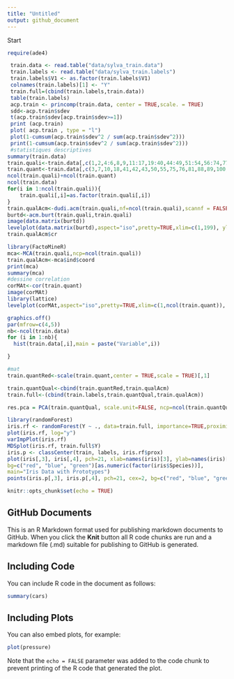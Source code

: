 ```yaml
---
title: "Untitled"
output: github_document
---
```


Start
```r
require(ade4)

 train.data <- read.table("data/sylva_train.data")
 train.labels <- read.table("data/sylva_train.labels")
 train.labels$V1 <- as.factor(train.labels$V1)
 colnames(train.labels)[1] <- "Y"
 train.full=(cbind(train.labels,train.data))
 table(train.labels)
 acp.train <- princomp(train.data, center = TRUE,scale. = TRUE)
 sdd<-acp.train$sdev
 t(acp.train$sdev[acp.train$sdev>=1])
 print (acp.train)
 plot( acp.train , type = "l")
 plot(1-cumsum(acp.train$sdev^2 / sum(acp.train$sdev^2)))
 print(1-cumsum(acp.train$sdev^2 / sum(acp.train$sdev^2))) 
 #statistiques descriptives
summary(train.data)
train.quali<-train.data[,c(1,2,4:6,8,9,11:17,19:40,44:49,51:54,56:74,77:80,82:87,90:99,101:103,106:109,111,112,114:116,118:124,128:138,140:142,144:146,148,149,151:154,156:165,167:170,172:178,180,181,184:186,189,190,192:200,202:204,206,207,209,210,212:216)]
train.quant<-train.data[,c(3,7,10,18,41,42,43,50,55,75,76,81,88,89,100,104,105,110,113,117,125,126,127,139,143,147,150,155,166,171,179,182,183,187,188,191,201,205,208,211)]
ncol(train.quali)+ncol(train.quant)
ncol(train.data)
for(i in 1:ncol(train.quali)){
    train.quali[,i]=as.factor(train.quali[,i])
}
train.qualAcm<-dudi.acm(train.quali,nf=ncol(train.quali),scannf = FALSE)
burtd<-acm.burt(train.quali,train.quali)
image(data.matrix(burtd))
levelplot(data.matrix(burtd),aspect="iso",pretty=TRUE,xlim=c(1,199), ylim=c(1,199))
train.qualAcm$cr

library(FactoMineR)
mca<-MCA(train.quali,ncp=ncol(train.quali))
train.qualAcm<-mca$ind$coord
print(mca)
summary(mca)
#dessine correlation
corMAt<-cor(train.quant)
image(corMAt)
library(lattice)
levelplot(corMAt,aspect="iso",pretty=TRUE,xlim=c(1,ncol(train.quant)), ylim=c(1,ncol(train.quant)))

graphics.off()
par(mfrow=c(4,5))
nb<-ncol(train.data)
for (i in 1:nb){
  hist(train.data[,i],main = paste("Variable",i))

}

#mat
train.quantRed<-scale(train.quant,center = TRUE,scale = TRUE)[,1]

train.quantQual<-cbind(train.quantRed,train.qualAcm)
train.full<-(cbind(train.labels,train.quantQual,train.qualAcm))

res.pca = PCA(train.quantQual, scale.unit=FALSE, ncp=ncol(train.quantQual), graph=T)

library(randomForest)
iris.rf <- randomForest(Y ~ ., data=train.full, importance=TRUE,proximity=TRUE)
plot(iris.rf, log="y")
varImpPlot(iris.rf)
MDSplot(iris.rf, train.full$Y)
iris.p <- classCenter(train, labels, iris.rf$prox)
plot(iris[,3], iris[,4], pch=21, xlab=names(iris)[3], ylab=names(iris)[4],
bg=c("red", "blue", "green")[as.numeric(factor(iris$Species))],
main="Iris Data with Prototypes")
points(iris.p[,3], iris.p[,4], pch=21, cex=2, bg=c("red", "blue", "green"))
```

```r
knitr::opts_chunk$set(echo = TRUE)
```

## GitHub Documents

This is an R Markdown format used for publishing markdown documents to GitHub. When you click the **Knit** button all R code chunks are run and a markdown file (.md) suitable for publishing to GitHub is generated.

## Including Code

You can include R code in the document as follows:

```r
summary(cars)
```

## Including Plots

You can also embed plots, for example:

```r
plot(pressure)
```

Note that the `echo = FALSE` parameter was added to the code chunk to prevent printing of the R code that generated the plot.

